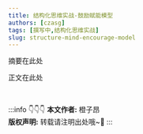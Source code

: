 ```yaml
---
title: 结构化思维实战-鼓励赋能模型
authors: [czasg]
tags: [撰写中,结构化思维实战]
slug: structure-mind-encourage-model
---
```



<!--package-->

摘要在此处

<!--truncate-->

正文在此处

<br/>

:::info 👇👇👇
**本文作者:** 橙子昂 <br/>
**版权声明:** 转载请注明出处哦~👮‍
:::
